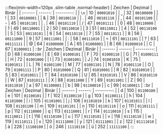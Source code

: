 :::flex{min-width=120px .slim-table .normal-header}
| Zeichen | Dezimal |      Binär |
| :------ | ------: | ---------: |
| `\n`    |      10 | `00001010` |
| `⎵`     |      32 | `00100000` |
| !       |      33 | `00100001` |
| &       |      38 | `00100110` |
| .       |      46 | `00101110` |
| ,       |      44 | `00101100` |
| -       |      45 | `00101101` |
| .       |      46 | `00101110` |
| /       |      47 | `00101111` |
| 0       |      48 | `00110000` |
| 1       |      49 | `00110001` |
| 2       |      50 | `00110010` |
| 3       |      51 | `00110011` |
| 4       |      52 | `00110100` |
| 5       |      53 | `00110101` |
| 6       |      54 | `00110110` |
| 7       |      55 | `00110111` |
| 8       |      56 | `00111000` |
| 9       |      57 | `00111001` |
| :       |      58 | `00111010` |
| =       |      61 | `00111101` |
| ?       |      63 | `00111111` |
| @       |      64 | `01000000` |
| A       |      65 | `01000001` |
| B       |      66 | `01000010` |
| C       |      67 | `01000011` |
::br
| Zeichen | Dezimal |      Binär |
| :------ | ------: | ---------: |
| D       |      68 | `01000100` |
| E       |      69 | `01000101` |
| F       |      70 | `01000110` |
| G       |      71 | `01000111` |
| H       |      72 | `01001000` |
| I       |      73 | `01001001` |
| J       |      74 | `01001010` |
| K       |      75 | `01001011` |
| L       |      76 | `01001100` |
| M       |      77 | `01001101` |
| N       |      78 | `01001110` |
| O       |      79 | `01001111` |
| P       |      80 | `01010000` |
| Q       |      81 | `01010001` |
| R       |      82 | `01010010` |
| S       |      83 | `01010011` |
| T       |      84 | `01010100` |
| U       |      85 | `01010101` |
| V       |      86 | `01010110` |
| W       |      87 | `01010111` |
| X       |      88 | `01011000` |
| Y       |      89 | `01011001` |
| Z       |      90 | `01011010` |
| a       |      97 | `01100001` |
| b       |      98 | `01100010` |
| c       |      99 | `01100011` |
::br
| Zeichen | Dezimal |      Binär |
| :------ | ------: | ---------: |
| d       |     100 | `01100100` |
| e       |     101 | `01100101` |
| f       |     102 | `01100110` |
| g       |     103 | `01100111` |
| h       |     104 | `01101000` |
| i       |     105 | `01101001` |
| j       |     106 | `01101010` |
| k       |     107 | `01101011` |
| l       |     108 | `01101100` |
| m       |     109 | `01101101` |
| n       |     110 | `01101110` |
| o       |     111 | `01101111` |
| p       |     112 | `01110000` |
| q       |     113 | `01110001` |
| r       |     114 | `01110010` |
| s       |     115 | `01110011` |
| t       |     116 | `01110100` |
| u       |     117 | `01110101` |
| v       |     118 | `01110110` |
| w       |     119 | `01110111` |
| x       |     120 | `01111000` |
| y       |     121 | `01111001` |
| z       |     122 | `01111010` |
| ä       |     228 | `11100100` |
| ö       |     246 | `11110110` |
| ü       |     252 | `11111100` |
:::

